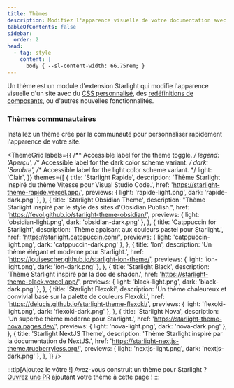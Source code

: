 ```yaml
---
title: Thèmes
description: Modifiez l'apparence visuelle de votre documentation avec un thème communautaire pour Starlight
tableOfContents: false
sidebar:
  order: 2
head:
  - tag: style
    content: |
      body { --sl-content-width: 66.75rem; }
---
```



Un thème est un module d'extension Starlight qui modifie l'apparence visuelle d'un site avec du [CSS personnalisé](/fr/guides/css-and-tailwind/), des [redéfinitions de composants](/fr/guides/overriding-components/), ou d'autres nouvelles fonctionnalités.

### Thèmes communautaires

Installez un thème créé par la communauté pour personnaliser rapidement l'apparence de votre site.

<ThemeGrid
	labels={{
		/** Accessible label for the theme toggle. */
		legend: 'Aperçu',
		/** Accessible label for the dark color scheme variant. */
		dark: 'Sombre',
		/** Accessible label for the light color scheme variant. */
		light: 'Clair',
	}}
	themes={[
		{
			title: 'Starlight Rapide',
			description:
				'Thème Starlight inspiré du thème Vitesse pour Visual Studio Code.',
			href: 'https://starlight-theme-rapide.vercel.app/',
			previews: { light: 'rapide-light.png', dark: 'rapide-dark.png' },
		},
		{
			title: 'Starlight Obsidian Theme',
			description:
				"Thème Starlight inspiré par le style des sites d'Obsidian Publish.",
			href: 'https://fevol.github.io/starlight-theme-obsidian/',
			previews: { light: 'obsidian-light.png', dark: 'obsidian-dark.png' },
		},
		{
			title: 'Catppuccin for Starlight',
			description: 'Thème apaisant aux couleurs pastel pour Starlight.',
			href: 'https://starlight.catppuccin.com/',
			previews: { light: 'catppuccin-light.png', dark: 'catppuccin-dark.png' },
		},
		{
			title: 'Ion',
			description: 'Un thème élégant et moderne pour Starlight.',
			href: 'https://louisescher.github.io/starlight-ion-theme/',
			previews: { light: 'ion-light.png', dark: 'ion-dark.png' },
		},
		{
			title: 'Starlight Black',
			description: 'Thème Starlight inspiré par la doc de shadcn.',
			href: 'https://starlight-theme-black.vercel.app/',
			previews: { light: 'black-light.png', dark: 'black-dark.png' },
		},
		{
			title: 'Starlight Flexoki',
			description:
				'Un thème chaleureux et convivial basé sur la palette de couleurs Flexoki.',
			href: 'https://delucis.github.io/starlight-theme-flexoki/',
			previews: { light: 'flexoki-light.png', dark: 'flexoki-dark.png' },
		},
		{
			title: 'Starlight Nova',
			description: 'Un superbe thème moderne pour Starlight.',
			href: 'https://starlight-theme-nova.pages.dev/',
			previews: { light: 'nova-light.png', dark: 'nova-dark.png' },
		},
		{
			title: 'Starlight NextJS Theme',
			description: 'Thème Starlight inspiré par la documentation de NextJS.',
			href: 'https://starlight-nextjs-theme.trueberryless.org/',
			previews: { light: 'nextjs-light.png', dark: 'nextjs-dark.png' },
		},
	]}
/>

:::tip[Ajoutez le vôtre !]
Avez-vous construit un thème pour Starlight ?
[Ouvrez une PR](https://github.com/withastro/starlight/blob/main/CONTRIBUTING.md#themes) ajoutant votre thème à cette page !
:::
